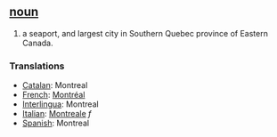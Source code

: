== [[noun]] ==
# a seaport, and largest city in Southern Quebec province of Eastern Canada.

=== Translations ===
*[[Catalan]]: Montreal
*[[French]]: [[Montréal]]
*[[Interlingua]]: Montreal
*[[Italian]]: [[Montreale]] ''f''
*[[Spanish]]: Montreal